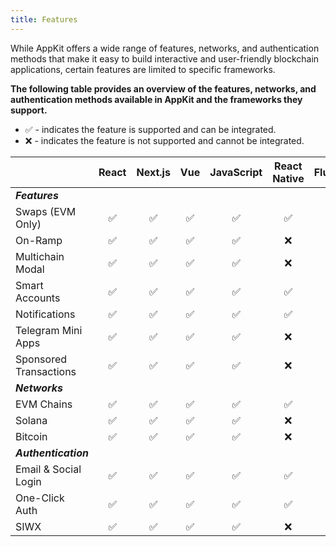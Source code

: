 ```yaml
---
title: Features
---
```


While AppKit offers a wide range of features, networks, and authentication methods that make it easy to build interactive and user-friendly blockchain applications, certain features are limited to specific frameworks.

**The following table provides an overview of the features, networks, and authentication methods available in AppKit and the frameworks they support.**

- ✅ - indicates the feature is supported and can be integrated.
- ❌ - indicates the feature is not supported and cannot be integrated.

|                |    React                 | Next.js           |      Vue         | JavaScript        | React Native      | Flutter           | Android          | Swift             |  Unity (Web)      |  Unity (Native)   |
|----------------|--------------------------|-------------------|------------------|-------------------| ------------------| ------------------| -----------------| ----------------- | ----------------- | ----------------- |
| ***Features*** |                          |                   |                  |                   |                   |                   |                  |                   |                   |                   |
| Swaps (EVM Only)|<center>✅</center>       |<center>✅</center>|<center>✅</center>|<center>✅</center>|<center>✅</center>|<center>❌</center>|<center>❌</center>|<center>❌</center>|<center>✅</center>|<center>❌</center>|
| On-Ramp        |<center>✅</center>        |<center>✅</center>|<center>✅</center>|<center>✅</center>|<center>❌</center>|<center>❌</center>|<center>❌</center>|<center>❌</center>|<center>✅</center>|<center>❌</center>|
| Multichain Modal |<center>✅</center>      |<center>✅</center>|<center>✅</center>|<center>✅</center>|<center>❌</center>|<center>❌</center>|<center>❌</center>|<center>❌</center>|<center>❌</center>|<center>❌</center>|
| Smart Accounts |<center>✅</center>        |<center>✅</center>|<center>✅</center>|<center>✅</center>|<center>✅</center>|<center>✅</center>|<center>❌</center>|<center>❌</center>|<center>❌</center>|<center>❌</center>|
| Notifications  |<center>✅</center>        |<center>✅</center>|<center>✅</center>|<center>✅</center>|<center>✅</center>|<center>❌</center>|<center>❌</center>|<center>❌</center>|<center>❌</center>|<center>❌</center>|
| Telegram Mini Apps |<center>✅</center>    |<center>✅</center>|<center>✅</center>|<center>✅</center>|<center>❌</center>|<center>❌</center>|<center>❌</center>|<center>❌</center>|<center>✅</center>|<center>❌</center>|
| Sponsored Transactions |<center>✅</center>|<center>✅</center>|<center>✅</center>|<center>✅</center>|<center>❌</center>|<center>❌</center>|<center>❌</center>|<center>❌</center>|<center>❌</center>|<center>❌</center>|
| ***Networks*** |                          |                   |                   |                  |                   |                   |                  |                   |                   |                   |
| EVM Chains     |<center>✅</center>        |<center>✅</center>|<center>✅</center>|<center>✅</center>|<center>✅</center>|<center>✅</center>|<center>✅</center>|<center>✅</center>|<center>✅</center>|<center>✅</center>|
|     Solana     |<center>✅</center>        |<center>✅</center>|<center>✅</center>|<center>✅</center>|<center>❌</center>|<center>✅</center>|<center>❌</center>|<center>❌</center>|<center>❌</center>|<center>❌</center>|
|    Bitcoin     |<center>✅</center>        |<center>✅</center>|<center>✅</center>|<center>✅</center>|<center>❌</center>|<center>❌</center>|<center>❌</center>|<center>❌</center>|<center>❌</center>|<center>❌</center>|
| ***Authentication*** |                     |                  |                   |                  |                   |                   |                  |                   |                   |                   |
| Email & Social Login |<center>✅</center>  |<center>✅</center>|<center>✅</center>|<center>✅</center>|<center>✅</center>|<center>✅</center>|<center>❌</center>|<center>❌</center>|<center>✅</center>|<center>❌</center>|
|  One-Click Auth |<center>✅</center>        |<center>✅</center>|<center>✅</center>|<center>✅</center>|<center>✅</center>|<center>✅</center>|<center>✅</center>|<center>✅</center>|<center>✅</center>|<center>✅</center>|
|    SIWX        |<center>✅</center>        |<center>✅</center>|<center>✅</center>|<center>✅</center>|<center>❌</center>|<center>❌</center>|<center>❌</center>|<center>❌</center>|<center>❌</center>|<center>❌</center>|
